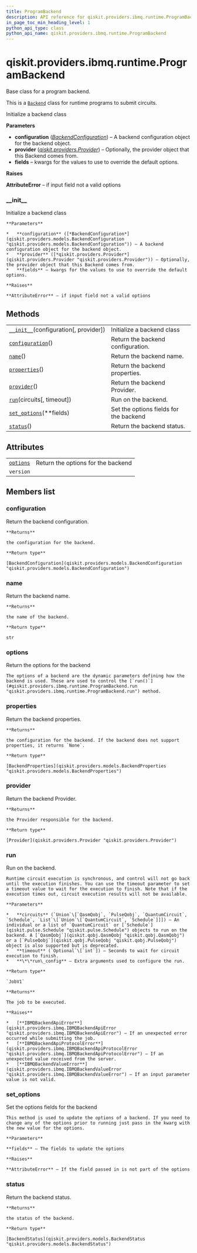 ```yaml
---
title: ProgramBackend
description: API reference for qiskit.providers.ibmq.runtime.ProgramBackend
in_page_toc_min_heading_level: 1
python_api_type: class
python_api_name: qiskit.providers.ibmq.runtime.ProgramBackend
---
```


# qiskit.providers.ibmq.runtime.ProgramBackend

<Class id="qiskit.providers.ibmq.runtime.ProgramBackend" isDedicatedPage={true} github="https://github.com/qiskit/qiskit-ibmq-provider/tree/stable/0.13/qiskit/providers/ibmq/runtime/program/program_backend.py" signature="ProgramBackend(configuration, provider=None, **fields)" modifiers="class">
  Base class for a program backend.

  This is a [`Backend`](qiskit.providers.Backend "qiskit.providers.Backend") class for runtime programs to submit circuits.

  Initialize a backend class

  **Parameters**

  *   **configuration** ([*BackendConfiguration*](qiskit.providers.models.BackendConfiguration "qiskit.providers.models.BackendConfiguration")) – A backend configuration object for the backend object.
  *   **provider** ([*qiskit.providers.Provider*](qiskit.providers.Provider "qiskit.providers.Provider")) – Optionally, the provider object that this Backend comes from.
  *   **fields** – kwargs for the values to use to override the default options.

  **Raises**

  **AttributeError** – if input field not a valid options

  ### \_\_init\_\_

  <Function id="qiskit.providers.ibmq.runtime.ProgramBackend.__init__" signature="__init__(configuration, provider=None, **fields)">
    Initialize a backend class

    **Parameters**

    *   **configuration** ([*BackendConfiguration*](qiskit.providers.models.BackendConfiguration "qiskit.providers.models.BackendConfiguration")) – A backend configuration object for the backend object.
    *   **provider** ([*qiskit.providers.Provider*](qiskit.providers.Provider "qiskit.providers.Provider")) – Optionally, the provider object that this Backend comes from.
    *   **fields** – kwargs for the values to use to override the default options.

    **Raises**

    **AttributeError** – if input field not a valid options
  </Function>

  ## Methods

  |                                                                                                                                                          |                                        |
  | -------------------------------------------------------------------------------------------------------------------------------------------------------- | -------------------------------------- |
  | [`__init__`](#qiskit.providers.ibmq.runtime.ProgramBackend.__init__ "qiskit.providers.ibmq.runtime.ProgramBackend.__init__")(configuration\[, provider]) | Initialize a backend class             |
  | [`configuration`](#qiskit.providers.ibmq.runtime.ProgramBackend.configuration "qiskit.providers.ibmq.runtime.ProgramBackend.configuration")()            | Return the backend configuration.      |
  | [`name`](#qiskit.providers.ibmq.runtime.ProgramBackend.name "qiskit.providers.ibmq.runtime.ProgramBackend.name")()                                       | Return the backend name.               |
  | [`properties`](#qiskit.providers.ibmq.runtime.ProgramBackend.properties "qiskit.providers.ibmq.runtime.ProgramBackend.properties")()                     | Return the backend properties.         |
  | [`provider`](#qiskit.providers.ibmq.runtime.ProgramBackend.provider "qiskit.providers.ibmq.runtime.ProgramBackend.provider")()                           | Return the backend Provider.           |
  | [`run`](#qiskit.providers.ibmq.runtime.ProgramBackend.run "qiskit.providers.ibmq.runtime.ProgramBackend.run")(circuits\[, timeout])                      | Run on the backend.                    |
  | [`set_options`](#qiskit.providers.ibmq.runtime.ProgramBackend.set_options "qiskit.providers.ibmq.runtime.ProgramBackend.set_options")(\*\*fields)        | Set the options fields for the backend |
  | [`status`](#qiskit.providers.ibmq.runtime.ProgramBackend.status "qiskit.providers.ibmq.runtime.ProgramBackend.status")()                                 | Return the backend status.             |

  ## Attributes

  |                                                                                                                           |                                    |
  | ------------------------------------------------------------------------------------------------------------------------- | ---------------------------------- |
  | [`options`](#qiskit.providers.ibmq.runtime.ProgramBackend.options "qiskit.providers.ibmq.runtime.ProgramBackend.options") | Return the options for the backend |
  | `version`                                                                                                                 |                                    |

  ## Members list

  ### configuration

  <Function id="qiskit.providers.ibmq.runtime.ProgramBackend.configuration" signature="configuration()">
    Return the backend configuration.

    **Returns**

    the configuration for the backend.

    **Return type**

    [BackendConfiguration](qiskit.providers.models.BackendConfiguration "qiskit.providers.models.BackendConfiguration")
  </Function>

  ### name

  <Function id="qiskit.providers.ibmq.runtime.ProgramBackend.name" signature="name()">
    Return the backend name.

    **Returns**

    the name of the backend.

    **Return type**

    str
  </Function>

  ### options

  <Attribute id="qiskit.providers.ibmq.runtime.ProgramBackend.options">
    Return the options for the backend

    The options of a backend are the dynamic parameters defining how the backend is used. These are used to control the [`run()`](#qiskit.providers.ibmq.runtime.ProgramBackend.run "qiskit.providers.ibmq.runtime.ProgramBackend.run") method.
  </Attribute>

  ### properties

  <Function id="qiskit.providers.ibmq.runtime.ProgramBackend.properties" signature="properties()">
    Return the backend properties.

    **Returns**

    the configuration for the backend. If the backend does not support properties, it returns `None`.

    **Return type**

    [BackendProperties](qiskit.providers.models.BackendProperties "qiskit.providers.models.BackendProperties")
  </Function>

  ### provider

  <Function id="qiskit.providers.ibmq.runtime.ProgramBackend.provider" signature="provider()">
    Return the backend Provider.

    **Returns**

    the Provider responsible for the backend.

    **Return type**

    [Provider](qiskit.providers.Provider "qiskit.providers.Provider")
  </Function>

  ### run

  <Function id="qiskit.providers.ibmq.runtime.ProgramBackend.run" signature="run(circuits, timeout=None, **run_config)" modifiers="abstract">
    Run on the backend.

    Runtime circuit execution is synchronous, and control will not go back until the execution finishes. You can use the timeout parameter to set a timeout value to wait for the execution to finish. Note that if the execution times out, circuit execution results will not be available.

    **Parameters**

    *   **circuits** (`Union`\[`QasmQobj`, `PulseQobj`, `QuantumCircuit`, `Schedule`, `List`\[`Union`\[`QuantumCircuit`, `Schedule`]]]) – An individual or a list of `QuantumCircuit` or [`Schedule`](qiskit.pulse.Schedule "qiskit.pulse.Schedule") objects to run on the backend. A [`QasmQobj`](qiskit.qobj.QasmQobj "qiskit.qobj.QasmQobj") or a [`PulseQobj`](qiskit.qobj.PulseQobj "qiskit.qobj.PulseQobj") object is also supported but is deprecated.
    *   **timeout** (`Optional`\[`int`]) – Seconds to wait for circuit execution to finish.
    *   **\*\*run\_config** – Extra arguments used to configure the run.

    **Return type**

    `JobV1`

    **Returns**

    The job to be executed.

    **Raises**

    *   [**IBMQBackendApiError**](qiskit.providers.ibmq.IBMQBackendApiError "qiskit.providers.ibmq.IBMQBackendApiError") – If an unexpected error occurred while submitting the job.
    *   [**IBMQBackendApiProtocolError**](qiskit.providers.ibmq.IBMQBackendApiProtocolError "qiskit.providers.ibmq.IBMQBackendApiProtocolError") – If an unexpected value received from the server.
    *   [**IBMQBackendValueError**](qiskit.providers.ibmq.IBMQBackendValueError "qiskit.providers.ibmq.IBMQBackendValueError") – If an input parameter value is not valid.
  </Function>

  ### set\_options

  <Function id="qiskit.providers.ibmq.runtime.ProgramBackend.set_options" signature="set_options(**fields)">
    Set the options fields for the backend

    This method is used to update the options of a backend. If you need to change any of the options prior to running just pass in the kwarg with the new value for the options.

    **Parameters**

    **fields** – The fields to update the options

    **Raises**

    **AttributeError** – If the field passed in is not part of the options
  </Function>

  ### status

  <Function id="qiskit.providers.ibmq.runtime.ProgramBackend.status" signature="status()">
    Return the backend status.

    **Returns**

    the status of the backend.

    **Return type**

    [BackendStatus](qiskit.providers.models.BackendStatus "qiskit.providers.models.BackendStatus")
  </Function>
</Class>

